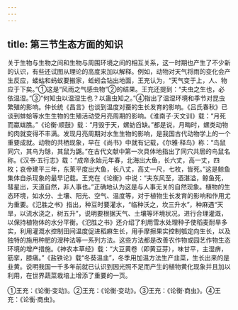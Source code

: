 ```yaml
---
---
---
```

title: 第三节生态方面的知识
---



关于生物与生物之间和生物与周围环境之间的相互关系，这一时期也产生了不少新的认识，有些还试图从理论的高度来加以解释。例如，动物对天气将雨的变化会产生反应，蝼蛄和蚂蚁要搬家，蚯蚓会钻出地面，王充认为，“天气变于上，人、物应于下矣。”①这是“风雨之气感虫物”②的结果。王充还提到：“夫虫之生也，必依温湿。”③“何知虫以温湿生也？以蛊虫知之。”④指出了温湿环境和季节对昆虫繁殖的影响。仲长统《昌言》也谈到温度对蚕的生长发育的影响。《吕氏春秋》已谈到蚌蛤等水生生物的生殖活动受月亮周期的影响。《淮南子·天文训》载：“月死而蠃蛖膲。”《论衡·顺鼓》载：“月毁于天，螺蚄舀缺。”都是说，月晦时，螺类动物的肉就变得不丰满。发现月亮周期对水生生物的影响，是我国古代动物学上的一个重要成就。动物的共栖现象，早在《尚书》中就有记载，《尔雅·释鸟》称：“鸟鼠同穴，其鸟为鵌，其鼠为鼷。”在古代文献中第一次具体地指出了同穴共居的鸟鼠名称。《汉书·五行志》载：“成帝永始元年春，北海出大鱼，长六丈，高一丈，四枚；哀帝建平三年，东莱平度出大鱼，长八丈，高丈一尺，七枚，皆死。”这是鲸鱼集体自杀现象的最早记载。王充在《论衡》中说：“夫东风至，酒湛溢，鲸鱼死，彗星出，天道自然，非人事也。”正确地认为这是与人事无关的自然现象。植物的生态环境，如水分、土壤、阳光、空气、温度等，对于植物生长发育的影响和作用尤为重要。《氾胜之书》指出，种豆时要灌水，“临种沃之，坎三升水”，种麻遇“天旱，以流水浇之，树五升”，说明要根据天气、土壤等环境状况，进行合理灌溉，以保持植物体的水分平衡。《氾胜之书》还介绍了利用雪水处理种子使稻麦耐旱多实，利用灌溉水控制田间温度促进稻麻生长，用手摩擦果实控制瓠定向生长，以及独特的施用种肥的溲种法等一系列方法。这些方法都是改善农作物或园艺作物生态环境的增产措施。《神农本草经》载：“大豆黄卷（即黄豆芽），味甘平，主湿痹，筋挛，膝痛。”《盐铁论》载“冬葵温韭”，冬季用加温方法生产韭菜，生长出来的是韭黄。说明我国一千多年前就已认识到因光照不足而产生的植物黄化现象并且加以利用，在世界蔬菜栽培上增添了重要的一页。

①王充：《论衡·变动》。②王充：《论衡·变动》。③王充：《论衡·商虫》。④王充：《论衡·商虫》。